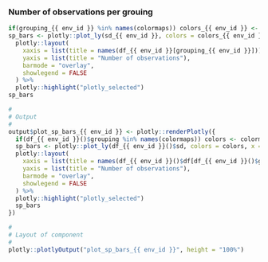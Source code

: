 
### Number of observations per grouing

<!-- Component created on {{ date }} -->

```r
if(grouping_{{ env_id }} %in% names(colormaps)) colors_{{ env_id }} <- colormaps[[grouping_{{ env_id }}]] else colors_{{ env_id }} <- "Set1"
sp_bars <- plotly::plot_ly(sd_{{ env_id }}, colors = colors_{{ env_id }}, x = df_{{ env_id }}[[grouping_{{ env_id }}]], color = df_{{ env_id }}[[grouping_{{ env_id }}]], type = "histogram") %>%
  plotly::layout(
    xaxis = list(title = names(df_{{ env_id }}[grouping_{{ env_id }}])),
    yaxis = list(title = "Number of observations"),
    barmode = "overlay",
    showlegend = FALSE
  ) %>%
  plotly::highlight("plotly_selected")
sp_bars
```

```r
#
# Output
#
output$plot_sp_bars_{{ env_id }} <- plotly::renderPlotly({
  if(df_{{ env_id }}()$grouping %in% names(colormaps)) colors <- colormaps[[df_{{ env_id }}()$grouping]] else colors <- "Set1"
  sp_bars <- plotly::plot_ly(df_{{ env_id }}()$sd, colors = colors, x = df_{{ env_id }}()$df[[df_{{ env_id }}()$grouping]], color = df_{{ env_id }}()$df[[df_{{ env_id }}()$grouping]], type = "histogram") %>%
  plotly::layout(
    xaxis = list(title = names(df_{{ env_id }}()$df[df_{{ env_id }}()$grouping])),
    yaxis = list(title = "Number of observations"),
    barmode = "overlay",
    showlegend = FALSE
  ) %>%
  plotly::highlight("plotly_selected")
  sp_bars
})

#
# Layout of component
#
plotly::plotlyOutput("plot_sp_bars_{{ env_id }}", height = "100%")
```


